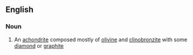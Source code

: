 ==English==

===Noun===
{{en-noun}}

# An [[achondrite]] composed mostly of [[olivine]] and [[clinobronzite]] with some [[diamond]] or [[graphite]]